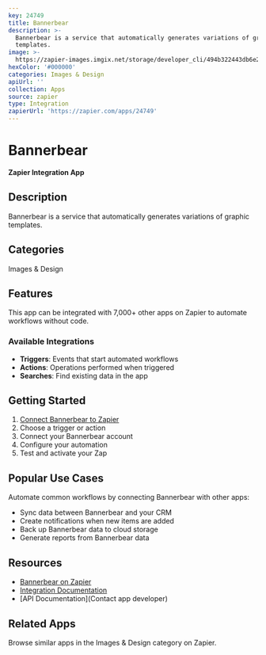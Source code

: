 ```yaml
---
key: 24749
title: Bannerbear
description: >-
  Bannerbear is a service that automatically generates variations of graphic
  templates.
image: >-
  https://zapier-images.imgix.net/storage/developer_cli/494b322443db6e2fd2b154405becea62.png?auto=format%2Ccompress&ixlib=python-3.0.0&q=50
hexColor: '#000000'
categories: Images & Design
apiUrl: ''
collection: Apps
source: zapier
type: Integration
zapierUrl: 'https://zapier.com/apps/24749'
---
```

# Bannerbear

**Zapier Integration App**

## Description

Bannerbear is a service that automatically generates variations of graphic templates.

## Categories

Images & Design

## Features

This app can be integrated with 7,000+ other apps on Zapier to automate workflows without code.

### Available Integrations

- **Triggers**: Events that start automated workflows
- **Actions**: Operations performed when triggered
- **Searches**: Find existing data in the app

## Getting Started

1. [Connect Bannerbear to Zapier](https://zapier.com/apps/24749)
2. Choose a trigger or action
3. Connect your Bannerbear account
4. Configure your automation
5. Test and activate your Zap

## Popular Use Cases

Automate common workflows by connecting Bannerbear with other apps:

- Sync data between Bannerbear and your CRM
- Create notifications when new items are added
- Back up Bannerbear data to cloud storage
- Generate reports from Bannerbear data

## Resources

- [Bannerbear on Zapier](https://zapier.com/apps/24749)
- [Integration Documentation](https://zapier.com/apps/24749/integrations)
- [API Documentation](Contact app developer)

## Related Apps

Browse similar apps in the Images & Design category on Zapier.
